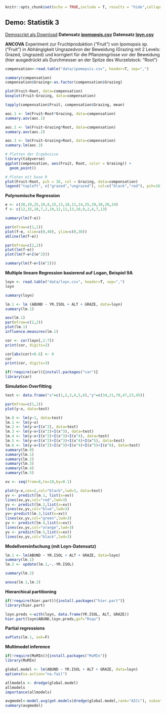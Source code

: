 ```r

knitr::opts_chunk$set(echo = TRUE,include = T, results = "hide",collapse=TRUE)
```

## Demo: Statistik 3

[Demoscript als Download](15_Statistik3/RFiles/Statistik 3-Demo_v.05.R)
**Datensatz [ipomopsis.csv](15_Statistik3/data/ipomopsis.csv)**
**Datensatz [loyn.csv](15_Statistik3/data/loyn.csv)**

**ANCOVA**
Experiment zur Fruchtproduktion (“Fruit”) von Ipomopsis sp. (“Fruit”) in Abhängigkeit Ungrazedvon der Beweidung (Grazing mit 2 Levels: Grazed, Ungrazed) und korrigiert für die Pflanzengrösse vor der Beweidung (hier ausgedrückt als Durchmesser an der Spitze des Wurzelstock: “Root”)

```r
compensation<-read.table("data/ipomopsis.csv", header=T, sep=",")
```

```r
summary(compensation)
compensation$Grazing<-as.factor(compensation$Grazing)

plot(Fruit~Root, data=compensation)
boxplot(Fruit~Grazing, data=compensation)

tapply(compensation$Fruit, compensation$Grazing, mean)

aoc.1 <- lm(Fruit~Root*Grazing, data=compensation)
summary.aov(aoc.1)

aoc.2 <- lm(Fruit~Grazing*Root, data=compensation)
summary.aov(aoc.2)

aoc.3 <- lm(Fruit~Grazing+Root, data=compensation)
summary.lm(aoc.3)

# Plotten der Ergebnisse
library(tidyverse)
ggplot(compensation, aes(Fruit, Root, color = Grazing)) +
  geom_point()

# Ploten mit base R
plot(Fruit~Root, pch = 16, col = Grazing, data=compensation)
legend("topleft", c("grazed","ungrazed"), col=c("black","red"), pch=16) 
```


**Polynomische Regression**

```r
e <- c(20,19,25,10,8,15,13,18,11,14,25,39,38,28,24)
f <- c(12,15,10,7,2,10,12,11,13,10,9,2,4,7,13)

summary(lm(f~e))

par(mfrow=c(1,1))
plot(f~e, xlim=c(0,40), ylim=c(0,30))
abline(lm(f~e))

par(mfrow=c(2,2))
plot(lm(f~e))
plot(lm(f~e+I(e^2)))

summary(lm(f~e+I(e^2)))
```

**Multiple lineare Regression basierend auf Logan, Beispiel 9A** 

```r
loyn <- read.table("data/loyn.csv", header=T, sep=",")
loyn

summary(loyn)

lm.1 <- lm (ABUND ~ YR.ISOL + ALT + GRAZE, data=loyn)
summary(lm.1)

aov(lm.1)
par(mfrow=c(2,2))
plot(lm.1)
influence.measures(lm.1)

cor <- cor(loyn[,2:7])
print(cor, digits=2)

cor[abs(cor)<0.6] <- 0
cor
print(cor, digits=3)

if(!require(car)){install.packages("car")} 
library(car)
```

**Simulation Overfitting**

```r
test <- data.frame("x"=c(1,2,3,4,5,6),"y"=c(34,21,70,47,23,45))

par(mfrow=c(1,1))
plot(y~x, data=test)

lm.0 <- lm(y~1, data=test)
lm.1 <- lm(y~x)
lm.2 <- lm(y~x+I(x^2), data=test)
lm.3 <- lm(y~x+I(x^2)+I(x^3), data=test)
lm.4 <- lm(y~x+I(x^2)+I(x^3)+I(x^4), data=test)
lm.5 <- lm(y~x+I(x^2)+I(x^3)+I(x^4)+I(x^5), data=test)
lm.6 <- lm(y~x+I(x^2)+I(x^3)+I(x^4)+I(x^5)+I(x^6), data=test)
summary(lm.0)
summary(lm.1)
summary(lm.2)
summary(lm.3)
summary(lm.4)
summary(lm.5)

xv <- seq(from=0,to=10,by=0.1)

plot(y~x,cex=2,col="black",lwd=3, data=test)
yv <- predict(lm.1, list(x=xv))
lines(xv,yv,col="red",lwd=3)
yv <- predict(lm.2,list(x=xv))
lines(xv,yv,col="blue",lwd=3)
yv<-predict(lm.3,list(x=xv))
lines(xv,yv,col="green",lwd=3)
yv <- predict(lm.4,list(x=xv))
lines(xv,yv,col="orange",lwd=3)
yv <- predict(lm.5,list(x=xv))
lines(xv,yv,col="black",lwd=3)

```

**Modellvereinfachung (mit Loyn-Datensatz)**

```r
lm.1 <- lm(ABUND ~ YR.ISOL + ALT + GRAZE, data=loyn)
summary(lm.1)
lm.2 <- update(lm.1,~.-YR.ISOL)

summary(lm.2)

anova(lm.1,lm.2)
```

**Hierarchical partitioning**
```r
if(!require(hier.part)){install.packages("hier.part")}
library(hier.part)

loyn.preds <-with(loyn, data.frame(YR.ISOL, ALT, GRAZE))
hier.part(loyn$ABUND,loyn.preds,gof="Rsqu")
```

**Partial regressions**

```r
avPlots(lm.1, ask=F)
```

**Multimodel inference**

```r
if(!require(MuMIn)){install.packages("MuMIn")}
library(MuMIn)

global.model <- lm(ABUND ~ YR.ISOL + ALT + GRAZE, data=loyn)
options(na.action="na.fail")

allmodels <- dredge(global.model)
allmodels
importance(allmodels)

avgmodel<-model.avg(get.models(dredge(global.model,rank="AICc"), subset=TRUE))
summary(avgmodel)
```

